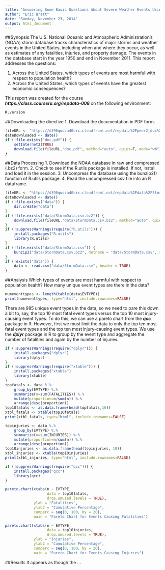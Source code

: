 ```yaml
---
title: "Answering Some Basic Questions About Severe Weather Events Using the NOAA Storm Database"
author: "Eric Bratt"
date: "Sunday, November 23, 2014"
output: html_document
---
```


##Synopsis
The U.S. National Oceanic and Atmospheric Administration's (NOAA) storm database tracks characteristics of major storms and weather events in the United States, including when and where they occur, as well as estimates of any fatalities, injuries, and property damage. The events in the database start in the year 1950 and end in November 2011. This report addresses the questions:  

1. Across the United States, which types of events are most harmful with respect to population health?  
2. Across the United States, which types of events have the greatest economic consequences?  

This report was created for the course ***https://class.coursera.org/repdata-008*** on the following environment:

```r
R.version
```

##Downloading the directive
1. Download the documentation in PDF form.

```r
fileURL <- "https://d396qusza40orc.cloudfront.net/repdata%2Fpeer2_doc%2Fpd01016005curr.pdf"
dateDownloaded <- date()
if (!file.exists("doc.pdf")) {
    setInternet2(TRUE)
    download.file(fileURL,"doc.pdf", method="auto", quiet=T, mode="wb")
}
```

##Data Processing
1. Download the NOAA database in raw and compressed (.bz2) form. 
2. Check to see if the R.utils package is installed. If not, install and load it in the session. 
3. Uncompress the database using the bunzip2() function of R.utils package.
4. Read the uncompressed csv file into an R dataframe.

```r
fileURL <- "https://d396qusza40orc.cloudfront.net/repdata%2Fdata%2FStormData.csv.bz2"
dateDownloaded <- date()
if (!file.exists("data")) {
    dir.create("data")
}
if (!file.exists("data/StormData.csv.bz2")) {
    download.file(fileURL,"data/StormData.csv.bz2", method="auto", quiet=T)
}
if (!suppressWarnings(require("R.utils"))) {
    install.packages("R.utils")
    library(R.utils)
}
if (!file.exists("data/StormData.csv")) {
    bunzip2("data/StormData.csv.bz2", detname = "data/StormData.csv", remove = FALSE)
}
if (!exists("data")) {
    data <- read.csv("data/StormData.csv", header = TRUE)
}

```

##Analysis
Which types of events are most harmful with respect to population health? How many unique event types are there in the data?  

```r
numeventtypes <- length(table(data$EVTYPE))
print(numeventtypes, type="html", include.rownames=FALSE)
```

There are 985 unique event types in the data, so we need to pare this down a bit to, say, the top 10 most fatal event types versus the top 10 most injury-causing event types. To do this, we can use a pareto chart from the ***qcc*** package in R. However, first we must limit the data to only the top ten most fatal event types and the top ten most injury-causing event types. We use the ***dplyr*** package in R to group by the event type and aggregate the number of fatalities and again by the number of injuries.

```r
if (!suppressWarnings(require("dplyr"))) {
    install.packages("dplyr")
    library(dplyr)
}
if (!suppressWarnings(require("xtable"))) {
    install.packages("xtable")
    library(xtable)
}
topfatals <- data %.%
    group_by(EVTYPE) %.%
    summarize(n=sum(FATALITIES)) %.%
    mutate(proportion=n/sum(n)) %.%
    arrange(desc(proportion))
top10fatals <- as.data.frame(head(topfatals,10))
xtbl_fatals <- xtable(top10fatals)
print(xtbl_fatals, type="html", include.rownames=FALSE)

```

```r
topinjuries <- data %.%
    group_by(EVTYPE) %.%
    summarize(n=sum(INJURIES)) %.%
    mutate(proportion=n/sum(n)) %.%
    arrange(desc(proportion))
top10injuries <- as.data.frame(head(topinjuries, 10))
xtbl_injuries <- xtable(top10injuries)
print(xtbl_injuries, type="html", include.rownames=FALSE)

```

```r
if (!suppressWarnings(require("qcc"))) {
    install.packages("qcc")
    library(qcc)
}

pareto.chart(xtabs(n ~ EVTYPE, 
                   data = top10fatals, 
                   drop.unused.levels = TRUE), 
             ylab = "Fatalities", 
             ylab2 = "Cumulative Percentage", 
             cumperc = seq(0, 100, by = 20), 
             main = "Pareto Chart for Events Causing Fatalities")

pareto.chart(xtabs(n ~ EVTYPE, 
                   data = top10injuries, 
                   drop.unused.levels = TRUE), 
             ylab = "Injuries", 
             ylab2 = "Cumulative Percentage", 
             cumperc = seq(0, 100, by = 20), 
             main = "Pareto Chart for Events Causing Injuries")
```

##Results
It appears as though the ...